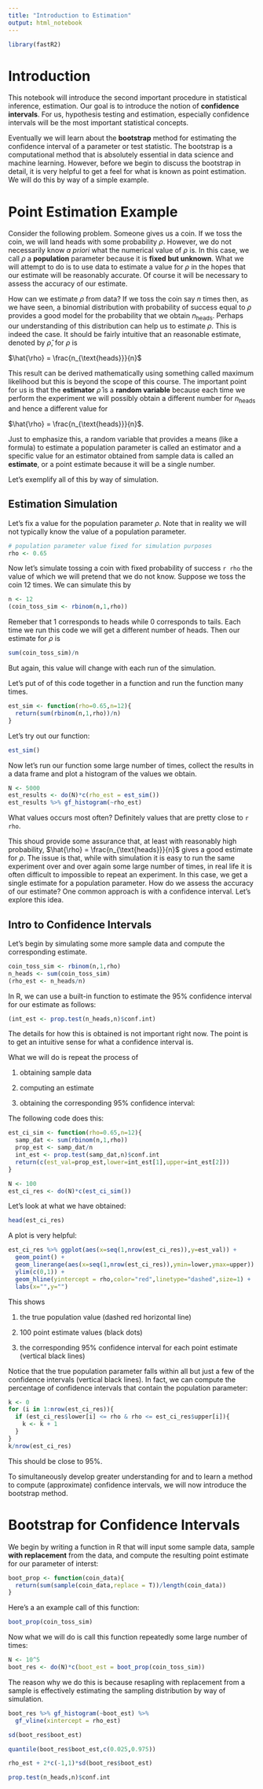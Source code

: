 ```yaml
---
title: "Introduction to Estimation"
output: html_notebook
---
```


```r
library(fastR2)
```


# Introduction 

This notebook will introduce the second important procedure in statistical inference, estimation. Our goal is to introduce the notion of **confidence intervals**. For us, hypothesis testing and estimation, especially confidence intervals will be the most important statistical concepts. 

Eventually we will learn about the **bootstrap** method for estimating the confidence interval of a parameter or test statistic. The bootstrap is a computational method that is absolutely essential in data science and machine learning. However, before we begin to discuss the bootstrap in detail, it is very helpful to get a feel for what is known as point estimation.  We will do this by way of a simple example. 

# Point Estimation Example

Consider the following problem. Someone gives us a coin. If we toss the coin, we will land heads with some probability $\rho$. However, we do not necessarily know *a priori* what the numerical value of $\rho$ is. In this case, we call $\rho$ a **population** parameter because it is **fixed but unknown**. What we will attempt to do is to use data to estimate a value for $\rho$ in the hopes that our estimate will be reasonably accurate. Of course it will be necessary to assess the accuracy of our estimate. 

How can we estimate $\rho$ from data? If we toss the coin say $n$ times then, as we have seen, a binomial distribution with probability of success equal to $\rho$ provides a good model for the probability that we obtain $n_{\text{heads}}$. Perhaps our understanding of this distribution can help us to estimate $\rho$. This is indeed the case. It should be fairly intuitive that an reasonable estimate, denoted by $\hat{\rho}$, for $\rho$ is

$\hat{\rho} = \frac{n_{\text{heads}}}{n}$

This result can be derived mathematically using something called maximum likelihood but this is beyond the scope of this course. The important point for us is that the **estimator** $\hat{\rho}$ is a **random variable** because each time we perform the experiment we will possibly obtain a different number for  $n_{\text{heads}}$ and hence a different value for 

$\hat{\rho} = \frac{n_{\text{heads}}}{n}$.

Just to emphasize this, a random variable that provides a means (like a formula) to estimate a population parameter is called an estimator and a specific value for an estimator obtained from sample data is called an **estimate**, or a point estimate because it will be a single number. 

Let's exemplify all of this by way of simulation. 

## Estimation Simulation

Let's fix a value for the population parameter $\rho$. Note that in reality we will not typically know the value of a population parameter. 
```r
# population parameter value fixed for simulation purposes
rho <- 0.65
```

Now let's simulate tossing a coin with fixed probability of success `r rho` the value of which we will pretend that we do not know. Suppose we toss the coin 12 times. We can simulate this by
```r
n <- 12
(coin_toss_sim <- rbinom(n,1,rho))
```

Remeber that 1 corresponds to heads while 0 corresponds to tails. Each time we run this code we will get a different number of heads. Then our estimate for $\rho$ is
```r
sum(coin_toss_sim)/n
```
But again, this value will change with each run of the simulation.

Let's put of of this code together in a function and run the function many times. 

```r
est_sim <- function(rho=0.65,n=12){
  return(sum(rbinom(n,1,rho))/n)
}
```

Let's try out our function:
```r
est_sim()
```

Now let's run our function some large number of times, collect the results in a data frame and plot a histogram of the values we obtain. 
```r
N <- 5000
est_results <- do(N)*c(rho_est = est_sim()) 
est_results %>% gf_histogram(~rho_est)
```

What values occurs most often? Definitely values that are pretty close to `r rho`. 


This shoud provide some assurance that, at least with reasonably high probability, $\hat{\rho} = \frac{n_{\text{heads}}}{n}$  gives a good estimate for $\rho$. The issue is that, while with simulation it is easy to run the same experiment over and over again some large number of times, in real life it is often difficult to impossible to repeat an experiment. In this case, we get a single estimate for a population parameter. How do we assess the accuracy of our estimate? One common approach is with a confidence interval.  Let's explore this idea. 

## Intro to Confidence Intervals


Let's begin by simulating some more sample data and compute the corresponding estimate. 
```r
coin_toss_sim <- rbinom(n,1,rho)
n_heads <- sum(coin_toss_sim)
(rho_est <- n_heads/n)
```

In R, we can use a built-in function to estimate the 95% confidence interval for our estimate as follows:
```r
(int_est <- prop.test(n_heads,n)$conf.int)
```
The details for how this is obtained is not important right now. The point is to get an intuitive sense for what a confidence interval is. 


What we will do is repeat the process of

1) obtaining sample data

2) computing an estimate

3) obtaining the corresponding 95% confidence interval:

The following code does this:
```r
est_ci_sim <- function(rho=0.65,n=12){
  samp_dat <- sum(rbinom(n,1,rho))
  prop_est <- samp_dat/n
  int_est <- prop.test(samp_dat,n)$conf.int
  return(c(est_val=prop_est,lower=int_est[1],upper=int_est[2]))
}

N <- 100
est_ci_res <- do(N)*c(est_ci_sim())
```

Let's look at what we have obtained:
```r
head(est_ci_res)
```

A plot is very helpful:
```r
est_ci_res %>% ggplot(aes(x=seq(1,nrow(est_ci_res)),y=est_val)) +
  geom_point() +
  geom_linerange(aes(x=seq(1,nrow(est_ci_res)),ymin=lower,ymax=upper)) + 
  ylim(c(0,1)) + 
  geom_hline(yintercept = rho,color="red",linetype="dashed",size=1) + 
  labs(x="",y="")
```
This shows 

1) the true population value (dashed red horizontal line)

2) 100 point estimate values (black dots)

3) the corresponding 95% confidence interval for each point estimate (vertical black lines)

Notice that the true population parameter falls within all but just a few of the confidence intervals (vertical black lines). In fact, we can compute the percentage of confidence intervals that contain the population parameter:
```r
k <- 0
for (i in 1:nrow(est_ci_res)){
  if (est_ci_res$lower[i] <= rho & rho <= est_ci_res$upper[i]){
    k <- k + 1
  }
}
k/nrow(est_ci_res)
```

This should be close to 95%. 

To simultaneously develop greater understanding for and to learn a method to compute (approximate) confidence intervals, we will now introduce the bootstrap method. 

# Bootstrap for Confidence Intervals

We begin by writing a function in R that will input some sample data, sample **with replacement** from the data, and compute the resulting point estimate for our parameter of interst:
```r
boot_prop <- function(coin_data){
  return(sum(sample(coin_data,replace = T))/length(coin_data))
}
```

Here's a an example call of this function:
```r
boot_prop(coin_toss_sim)
```

Now what we will do is call this function repeatedly some large number of times:
```r
N <- 10^5
boot_res <- do(N)*c(boot_est = boot_prop(coin_toss_sim))
```

The reason why we do this is because resapling with replacement from a sample is effectively estimating the sampling distribution by way of simulation.  

```r
boot_res %>% gf_histogram(~boot_est) %>%
  gf_vline(xintercept = rho_est)
```

```r
sd(boot_res$boot_est)
```


```r
quantile(boot_res$boot_est,c(0.025,0.975))
```

```r
rho_est + 2*c(-1,1)*sd(boot_res$boot_est)
```


```r
prop.test(n_heads,n)$conf.int
```







































